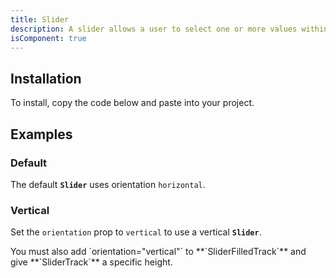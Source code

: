 ```yaml
---
title: Slider
description: A slider allows a user to select one or more values within a range.
isComponent: true
---
```


## Installation

To install, copy the code below and paste into your project.

<ComponentSource src="../../packages/ui/src/Slider.tsx" />

## Examples

### Default

The default **`Slider`** uses orientation `horizontal`.

<ComponentExample name="Slider" story="default" />

### Vertical

Set the `orientation` prop to `vertical` to use a vertical **`Slider`**.

<Callout type="important">
  You must also add `orientation="vertical"` to **`SliderFilledTrack`** and give
  **`SliderTrack`** a specific height.
</Callout>

<ComponentExample name="Slider" story="vertical" />
